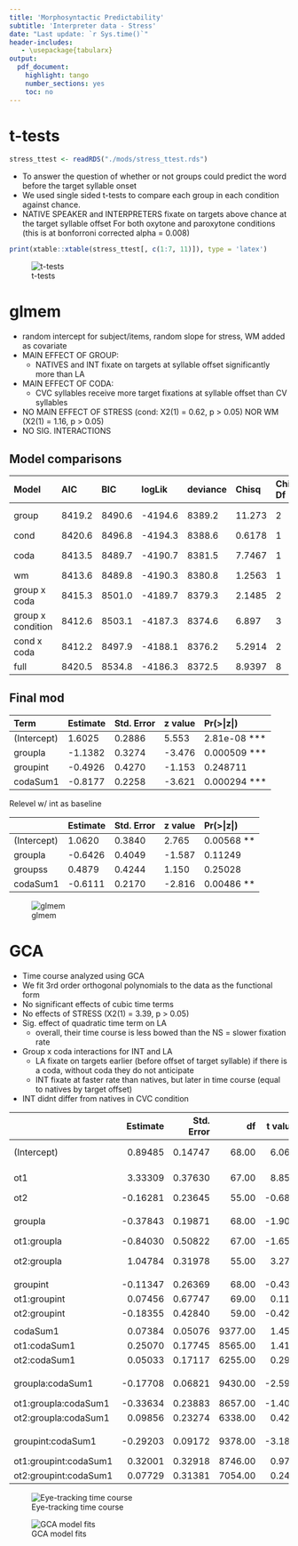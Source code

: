 ```yaml
---
title: 'Morphosyntactic Predictability'
subtitle: 'Interpreter data - Stress'
date: "Last update: `r Sys.time()`"
header-includes:
   - \usepackage{tabularx}
output: 
  pdf_document: 
    highlight: tango
    number_sections: yes
    toc: no
---
```



# t-tests

```r
stress_ttest <- readRDS("./mods/stress_ttest.rds")
```

- To answer the question of whether or not groups could predict the word before the target syllable onset
- We used single sided t-tests to compare each group in each condition against chance. 
- NATIVE SPEAKER and INTERPRETERS fixate on targets above chance at the target syllable offset
For both oxytone and paroxytone conditions (this is at bonforroni corrected alpha = 0.008)


```r
print(xtable::xtable(stress_ttest[, c(1:7, 11)]), type = 'latex')
```

![t-tests](../../../figs/stress/s3_adv_int_nat/eye_track/stressTargetFixMOD1.png)

\clearpage

# glmem

- random intercept for subject/items, random slope for stress, WM added as covariate
- MAIN EFFECT OF GROUP:
	- NATIVES and INT fixate on targets at syllable offset significantly more than LA
- MAIN EFFECT OF CODA:
	- CVC syllables receive more target fixations at syllable offset than CV syllables
- NO MAIN EFFECT OF STRESS (cond: X2(1) = 0.62, p > 0.05) NOR WM (X2(1) = 1.16, p > 0.05)
- NO SIG. INTERACTIONS

## Model comparisons

|       Model       |  AIC   |  BIC   |  logLik | deviance | Chisq  | Chi Df |   Pr(>Chisq)  |
| :---------------- | :----- | :----- | :------ | :------- | :----- | :----- | :------------ |
| group             | 8419.2 | 8490.6 | -4194.6 | 8389.2   | 11.273 | 2      | 0.003565  *** |
| cond              | 8420.6 | 8496.8 | -4194.3 | 8388.6   | 0.6178 | 1      | 0.4319        |
| coda              | 8413.5 | 8489.7 | -4190.7 | 8381.5   | 7.7467 | 1      | 0.005381  **  |
| wm                | 8413.6 | 8489.8 | -4190.3 | 8380.8   | 1.2563 | 1      | 0.4316        |
| group x coda      | 8415.3 | 8501.0 | -4189.7 | 8379.3   | 2.1485 | 2      | 0.3416        |
| group x condition | 8412.6 | 8503.1 | -4187.3 | 8374.6   | 6.897  | 3      | 0.07525       |
| cond x coda       | 8412.2 | 8497.9 | -4188.1 | 8376.2   | 5.2914 | 2      | 0.07096       |
| full              | 8420.5 | 8534.8 | -4186.3 | 8372.5   | 8.9397 | 8      | 0.3474        |

## Final mod

|  Term       | Estimate | Std. Error | z value | Pr(>\|z\|)   |
| :-          | :-       | :-         | :-      | :-           |
| (Intercept) | 1.6025   | 0.2886     | 5.553   | 2.81e-08 *** |
| groupla     | -1.1382  | 0.3274     | -3.476  | 0.000509 *** |
| groupint    | -0.4926  | 0.4270     | -1.153  | 0.248711     |
| codaSum1    | -0.8177  | 0.2258     | -3.621  | 0.000294 *** |

Relevel w/ int as baseline

|             | Estimate | Std. Error | z value |    Pr(>\|z\|) |
| :---------- | :------- | :--------- | :------ | :---------    |
| (Intercept) | 1.0620   | 0.3840     | 2.765   | 0.00568 **    |
| groupla     | -0.6426  | 0.4049     | -1.587  | 0.11249       |
| groupss     | 0.4879   | 0.4244     | 1.150   | 0.25028       |
| codaSum1    | -0.6111  | 0.2170     | -2.816  | 0.00486 **    |

![glmem](../../../figs/stress/s3_adv_int_nat/eye_track/stressFixModsHLS.png)


\clearpage

# GCA

- Time course analyzed using GCA
- We fit 3rd order orthogonal polynomials to the data as the functional form
- No significant effects of cubic time terms
- No effects of STRESS (X2(1) = 3.39, p > 0.05)
- Sig. effect of quadratic time term on LA 
	- overall, their time course is less bowed than the NS = slower fixation rate
- Group x coda interactions for INT and LA
	- LA fixate on targets earlier (before offset of target syllable) if there is a coda, without coda they do not anticipate
	- INT fixate at faster rate than natives, but later in time course (equal to natives by target offset)
- INT didnt differ from natives in CVC condition


|                       | Estimate | Std. Error |    df   | t value |   Pr(>\|t\|) |
| :-------------------- | -------: | ---------: | ------: | ------: | :----------- |
| (Intercept)           |  0.89485 |    0.14747 |   68.00 |   6.068 | 6.41e-08 *** |
| ot1                   |  3.33309 |    0.37630 |   67.00 |   8.858 | 7.25e-13 *** |
| ot2                   | -0.16281 |    0.23645 |   55.00 |  -0.689 | 0.49401      |
|                       |          |            |         |         |              |
| groupla               | -0.37843 |    0.19871 |   68.00 |  -1.904 | 0.06107 .    |
| ot1:groupla           | -0.84030 |    0.50822 |   67.00 |  -1.653 | 0.10291      |
| ot2:groupla           |  1.04784 |    0.31978 |   55.00 |   3.277 | 0.00182 **   |
|                       |          |            |         |         |              |
| groupint              | -0.11347 |    0.26369 |   68.00 |  -0.430 | 0.66832      |
| ot1:groupint          |  0.07456 |    0.67747 |   69.00 |   0.110 | 0.91268      |
| ot2:groupint          | -0.18355 |    0.42840 |   59.00 |  -0.428 | 0.66989      |
|                       |          |            |         |         |              |
| codaSum1              |  0.07384 |    0.05076 | 9377.00 |   1.455 | 0.14578      |
| ot1:codaSum1          |  0.25070 |    0.17745 | 8565.00 |   1.413 | 0.15777      |
| ot2:codaSum1          |  0.05033 |    0.17117 | 6255.00 |   0.294 | 0.76874      |
|                       |          |            |         |         |              |
| groupla:codaSum1      | -0.17708 |    0.06821 | 9430.00 |  -2.596 | 0.00945 **   |
| ot1:groupla:codaSum1  | -0.33634 |    0.23883 | 8657.00 |  -1.408 | 0.15909      |
| ot2:groupla:codaSum1  |  0.09856 |    0.23274 | 6338.00 |   0.423 | 0.67196      |
|                       |          |            |         |         |              |
| groupint:codaSum1     | -0.29203 |    0.09172 | 9378.00 |  -3.184 | 0.00146 **   |
| ot1:groupint:codaSum1 |  0.32001 |    0.32918 | 8746.00 |   0.972 | 0.33102      |
| ot2:groupint:codaSum1 |  0.07729 |    0.31381 | 7054.00 |   0.246 | 0.80545      |


![Eye-tracking time course](../../../figs/stress/s3_adv_int_nat/eye_track/stressP1.png)

![GCA model fits](../../../figs/stress/s3_adv_int_nat/eye_track/stressP2.png)
